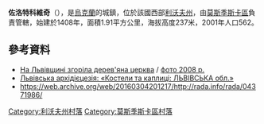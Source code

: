 {{coord|49|42|38|N|23|2|24|E|scale:100000|display=title}}

'''佐洛特科維奇'''（{{lang-uk|Золотковичі}}），是[[烏克蘭|烏克蘭]]的城鎮，位於該國西部[[利沃夫州|利沃夫州]]，由[[莫斯季斯卡區|莫斯季斯卡區]]負責管轄，始建於1408年，面積1.91平方公里，海拔高度237米，2001年人口562。

==參考資料==
* [http://portal.lviv.ua/news/2012/06/15/094500.html На Львівщині згоріла дерев'яна церква]{{dead link|date=2017年11月 |bot=InternetArchiveBot |fix-attempted=yes }} / [http://decerkva.org.ua/vtracheni1.html фото 2008 р.]{{dead link|date=2017年11月 |bot=InternetArchiveBot |fix-attempted=yes }}
* [https://web.archive.org/web/20101224142814/http://www.rkc.kh.ua/index.php?L=u&M=A&P=Lv&R=Mo&K=Zo Львівська архідієцезія: «Костели та каплиці: ЛЬВІВСЬКА обл.»]
* https://web.archive.org/web/20160304201217/http://rada.info/rada/04371986/

[[Category:利沃夫州村落|Category:利沃夫州村落]]
[[Category:莫斯季斯卡區村落|Category:莫斯季斯卡區村落]]


{{Lviv-geo-stub}}